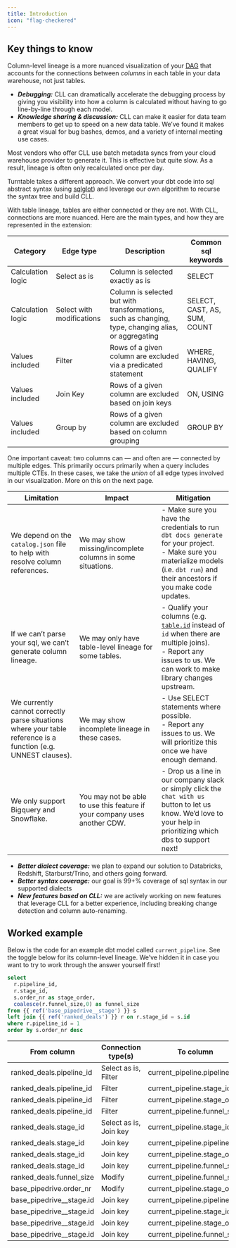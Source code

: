 ```yaml
---
title: Introduction
icon: "flag-checkered"
---
```




## Key things to know

<AccordionGroup>

<Accordion title="What is column-level lineage (CLL)?">

Column-level lineage is a more nuanced visualization of your [DAG](https://docs.getdbt.com/terms/dag) that accounts for the connections between _columns_ in each table in your data warehouse, not just tables. 
</Accordion>



<Accordion title="How can I use CLL right now to improve my dbt workflow?">

- _**Debugging:**_ CLL can dramatically accelerate the debugging process by giving you visibility into how a column is calculated without having to go line-by-line through each model.
- _**Knowledge sharing & discussion:**_ CLL can make it easier for data team members to get up to speed on a new data table. We’ve found it makes a great visual for bug bashes, demos, and a variety of internal meeting use cases.
</Accordion>



<Accordion title="How is CLL calculated?">


Most vendors who offer CLL use batch metadata syncs from your cloud warehouse provider to generate it. This is effective but quite slow. As a result, lineage is often only recalculated once per day.


Turntable takes a different approach. We convert your dbt code into sql abstract syntax (using [sqlglot](https://github.com/tobymao/sqlglot)) and leverage our own algorithm to recurse the syntax tree and build CLL.
</Accordion>


<Accordion title="What connection types are possible between columns?">


With table lineage, tables are either connected or they are not. With CLL, connections are more nuanced. Here are the main types, and how they are represented in the extension:


| Category          | Edge type                 | Description                                                                                         | Common sql keywords          |
| ----------------- | ------------------------- | --------------------------------------------------------------------------------------------------- | ---------------------------- |
| Calculation logic | Select as is              | Column is selected exactly as is                                                                    | SELECT                       |
| Calculation logic | Select with modifications | Column is selected but with transformations, such as changing, type, changing alias, or aggregating | SELECT, CAST, AS, SUM, COUNT |
| Values included   | Filter                    | Rows of a given column are excluded via a predicated statement                                      | WHERE, HAVING, QUALIFY       |
| Values included   | Join Key                  | Rows of a given column are excluded based on join keys                                              | ON, USING                    |
| Values included   | Group by                  | Rows of a given column are excluded based on column grouping                                        | GROUP BY                     |


<Warning>

One important caveat: two columns can — and often are — connected by multiple edges. This primarily occurs primarily when a query includes multiple CTEs. In these cases, we take the _union_ of all edge types involved in our visualization. More on this on the next page.

</Warning>
</Accordion>


<Accordion title="What are the limitations of your approach?">


| Limitation                                                                                                     | Impact                                                                    | Mitigation                                                                                                                                                                               |
| -------------------------------------------------------------------------------------------------------------- | ------------------------------------------------------------------------- | ---------------------------------------------------------------------------------------------------------------------------------------------------------------------------------------- |
| We depend on the `catalog.json` file to help with resolve column references.                                   | We may show missing/incomplete columns in some situations.                | - Make sure you have the credentials to run `dbt docs generate` for your project.<br/>- Make sure you materialize models (i.e. `dbt run`) and their ancestors if you make code updates.  |
| If we can’t parse your sql, we can’t generate column lineage.                                                  | We may only have table-level lineage for some tables.                     | - Qualify your columns (e.g. [`table.id`](http://table.id/) instead of `id` when there are multiple joins).<br/>- Report any issues to us. We can work to make library changes upstream. |
| We currently cannot correctly parse situations where your table reference is a function (e.g. UNNEST clauses). | We may show incomplete lineage in these cases.                            | - Use SELECT statements where possible.<br/>- Report any issues to us. We will prioritize this once we have enough demand.                                                               |
| We only support Bigquery and Snowflake.                                                                        | You may not be able to use this feature if your company uses another CDW. | - Drop us a line in our company slack or simply click the `chat with us` button to let us know. We’d love to your help in prioritizing which dbs to support next!                        |

</Accordion>


<Accordion title="What improvements do you plan to make to this over time?">

- _**Better dialect coverage:**_ we plan to expand our solution to Databricks, Redshift, Starburst/Trino, and others going forward.
- _**Better syntax coverage:**_ our goal is 99+% coverage of sql syntax in our supported dialects
- _**New features based on CLL:**_ we are actively working on new features that leverage CLL for a better experience, including breaking change detection and column auto-renaming.
</Accordion>

</AccordionGroup>



## Worked example


<Note>

Below is the code for an example dbt model called `current_pipeline`. See the toggle below for its column-level lineage. We’ve hidden it in case you want to try to work through the answer yourself first!

</Note>




```sql title="models/marts/sales/current_pipeline.sql"
select 
  r.pipeline_id,
  r.stage_id,
  s.order_nr as stage_order,
  coalesce(r.funnel_size,0) as funnel_size
from {{ ref('base_pipedrive__stage') }} s
left join {{ ref('ranked_deals') }} r on r.stage_id = s.id
where r.pipeline_id = 1
order by s.order_nr desc
```


<Accordion title="Answer">


| From column              | Connection type(s)     | To column                    |
| ------------------------ | ---------------------- | ---------------------------- |
| ranked_deals.pipeline_id | Select as is, Filter   | current_pipeline.pipeline_id |
| ranked_deals.pipeline_id | Filter                 | current_pipeline.stage_id    |
| ranked_deals.pipeline_id | Filter                 | current_pipeline.stage_order |
| ranked_deals.pipeline_id | Filter                 | current_pipeline.funnel_size |
| ranked_deals.stage_id    | Select as is, Join key | current_pipeline.stage_id    |
| ranked_deals.stage_id    | Join key               | current_pipeline.pipeline_id |
| ranked_deals.stage_id    | Join key               | current_pipeline.stage_order |
| ranked_deals.stage_id    | Join key               | current_pipeline.funnel_size |
| ranked_deals.funnel_size | Modify                 | current_pipeline.funnel_size |
| base_pipedrive.order_nr  | Modify                 | current_pipeline.stage_order |
| base_pipedrive__stage.id | Join key               | current_pipeline.pipeline_id |
| base_pipedrive__stage.id | Join key               | current_pipeline.stage_id    |
| base_pipedrive__stage.id | Join key               | current_pipeline.stage_order |
| base_pipedrive__stage.id | Join key               | current_pipeline.funnel_size |

</Accordion>


